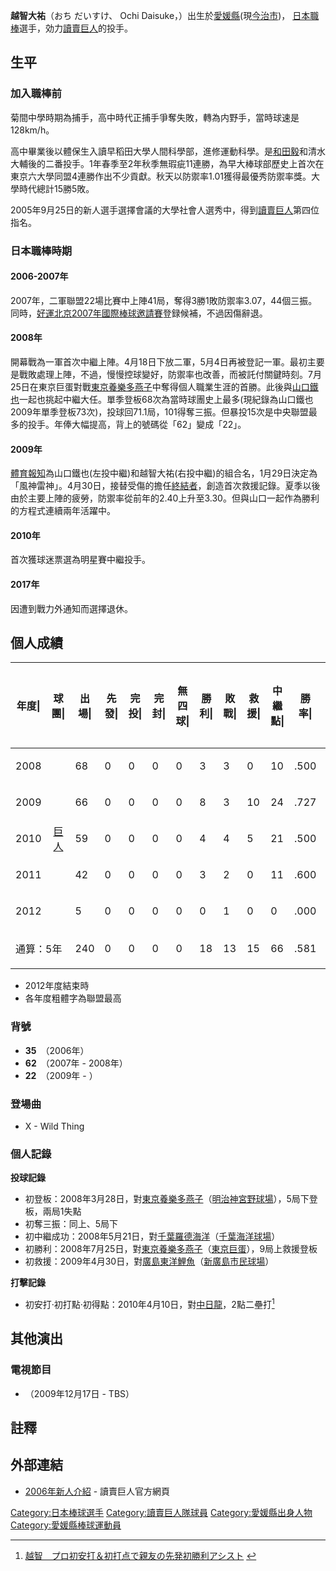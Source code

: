 {{Infobox NPB player|
bgcolor1=|
bgcolor2=|
textcolor1=|
textcolor2=|
name=越智大祐|
image=Yomiuri Giants d-ochi.jpg|
width=280px|
birthdate= {{birth date and age|1983|6|30}}|
position=投手|
team=退休|
number=|
bats=右|
throws=右|
debutyear=2008年3月28日|
debutteam=[[讀賣巨人|讀賣巨人]]|
statyear= 2014 賽季|
stat1label=勝—敗|
stat1value=18—13|
stat2label=[[救援成功|救援成功]]|
stat2value=15|
stat3label=[[中繼成功|中繼成功]]|
stat3value=66|
stat4label=[[防禦率|防禦率]]|
stat4value=3.05|
stat5label=[[三振|奪三振]]|
stat5value=220|
teams=<nowiki></nowiki>
* 新田高等學校
*[[早稻田大學|早稻田大學]]
*[[讀賣巨人|讀賣巨人]]（2006 -2014）
}} 

'''越智大祐'''（おち だいすけ、 Ochi Daisuke，{{bd|1983年|6月30日}}）出生於[[愛媛縣|愛媛縣]]{{link-ja|菊間町|菊間町}}(現[[今治市|今治市]])， [[日本職棒|日本職棒]]選手，効力[[讀賣巨人|讀賣巨人]]的投手。

==生平==

===加入職棒前===

菊間中學時期為捕手，高中時代正捕手爭奪失敗，轉為内野手，當時球速是128km/h。

高中畢業後以體保生入讀早稻田大學人間科學部，進修運動科學。是[[和田毅|和田毅]]和清水大輔後的二番投手。1年春季至2年秋季無瑕疵11連勝，為早大棒球部歷史上首次在東京六大學同盟4連勝作出不少貢獻。秋天以防禦率1.01獲得最優秀防禦率獎。大學時代總計15勝5敗。

2005年9月25日的新人選手選擇會議的大學社會人選秀中，得到[[讀賣巨人|讀賣巨人]]第四位指名。

===日本職棒時期===

====2006-2007年====
2007年，二軍聯盟22場比賽中上陣41局，奪得3勝1敗防禦率3.07，44個三振。同時，[[好運北京2007年國際棒球邀請賽|好運北京2007年國際棒球邀請賽]]登録候補，不過因傷辭退。

====2008年====
開幕戰為一軍首次中繼上陣。4月18日下放二軍，5月4日再被登記一軍。最初主要是戰敗處理上陣，不過，慢慢控球變好，防禦率也改善，而被託付關鍵時刻。7月25日在東京巨蛋對戰[[東京養樂多燕子|東京養樂多燕子]]中奪得個人職業生涯的首勝。此後與[[山口鐵也|山口鐵也]]一起也挑起中繼大任。單季登板68次為當時球團史上最多(現紀錄為山口鐵也2009年單季登板73次)，投球回71.1局，101得奪三振。但暴投15次是中央聯盟最多的投手。年俸大幅提高，背上的號碼從「62」變成「22」。

====2009年====
[[體育報知|體育報知]]為山口鐵也(左投中繼)和越智大祐(右投中繼)的組合名，1月29日決定為「風神雷神」。4月30日，接替受傷的{{link-ja|Marc Kroon|マーク・クルーン}}擔任[[終結者_(棒球)|終結者]]，創造首次救援記錄。夏季以後由於主要上陣的疲勞，防禦率從前年的2.40上升至3.30。但與山口一起作為勝利的方程式連續兩年活躍中。

====2010年====
首次獲球迷票選為明星賽中繼投手。

====2017年====
因遭到戰力外通知而選擇退休。

==個人成績==
{| class="wikitable" style="text-align:right; font-size:small"
|-bgcolor="#efefef"
!年度|!!球團|!!出場|!!先發|!!完投|!!完封|!!無四球|!!勝利|!!敗戰|!!救援|!!中繼點|!!勝率|!!打者|!!投球<br>局數|!!被<br>安<br>打|!!被全壘打|!!保送|!!敬遠|!!觸身球|!!三<br>振<br>數|!!暴投|!!犯規|!!失分|!!自<br>責<br>分|!!防<br>禦<br>率|!!WHIP
|-
|style="text-align:center"|2008
|rowspan="5" style="text-align:center"|[[讀賣巨人|巨人]]
|68||0||0||0||0||3||3||0||10||.500||297||71.1||54||4||29||2||5||101||'''15'''||0||19||19||2.40||1.16
|-
|style="text-align:center"|2009
|66||0||0||0||0||8||3||10||24||.727||294||71.0||63||6||22||2||2||70||5||0||28||26||3.30||1.20
|-
|style="text-align:center"|2010
|59||0||0||0||0||4||4||5||21||.500||239||56.1||52||6||23||1||2||49||3||0||22||20||3.20||1.33
|-
|style="text-align:center;"|2011
|42||0||0||0||0||3||2||0||11||.600||163||39.1||27||1||18||0||2||43||1||0||14||12||2.75||1.14
|-
|style="text-align:center;"|2012
|5||0||0||0||0||0||1||0||0||.000||24||4.0||9||2||4||1||0||0||0||0||5||5||11.25||3.25
|-
!colspan="2"|通算：5年
|240||0||0||0||0||18||13||15||66||.581||1017||242.0||205||19||96||6||11||263||24||0||88||82||3.05||1.24
|}
* 2012年度結束時
* 各年度粗體字為聯盟最高

===背號===
*'''35'''　（2006年）
*'''62'''　（2007年 - 2008年）
*'''22'''　（2009年 - ）

===登場曲===
*X - Wild Thing

===個人記錄===
'''投球記錄'''
* 初登板：2008年3月28日，對[[東京養樂多燕子|東京養樂多燕子]]（[[明治神宮野球場|明治神宮野球場]]），5局下登板，兩局1失點
* 初奪三振：同上、5局下{{link-ja|Aaron Guiel|アーロン・ガイエル}}
* 初中繼成功：2008年5月21日，對[[千葉羅德海洋|千葉羅德海洋]]（[[千葉海洋球場|千葉海洋球場]]）
* 初勝利：2008年7月25日，對[[東京養樂多燕子|東京養樂多燕子]]（[[東京巨蛋|東京巨蛋]]），9局上救援登板
* 初救援：2009年4月30日，對[[廣島東洋鯉魚|廣島東洋鯉魚]]（[[新廣島市民球場|新廣島市民球場]]）
'''打擊記錄'''
* 初安打‧初打點‧初得點：2010年4月10日，對[[中日龍|中日龍]]，2點二壘打<ref>[http://www.sponichi.co.jp/baseball/flash/KFullFlash20100410116.html 越智　プロ初安打＆初打点で親友の先発初勝利アシスト] {{webarchive|url=https://web.archive.org/web/20100415234912/http://www.sponichi.co.jp/baseball/flash/KFullFlash20100410116.html |date=2010-04-15 }}</ref>

==其他演出==
===電視節目===
*{{link-ja|关口宏的东京朋友乐园II|関口宏の東京フレンドパーク2}} （2009年12月17日 - TBS）

==註釋==
{{reflist|2}}

==外部連結==
{{台灣棒球維基館}}
* [https://web.archive.org/web/20101206072829/http://www.giants.jp/G/museum/2006/rookie/ 2006年新人介紹] - 讀賣巨人官方網頁
{{讀賣巨人球團球員名單}}


{{DEFAULTSORT:Ochi, Daisuke}}
[[Category:日本棒球選手|Category:日本棒球選手]]
[[Category:讀賣巨人隊球員|Category:讀賣巨人隊球員]]
[[Category:愛媛縣出身人物|Category:愛媛縣出身人物]]
[[Category:愛媛縣棒球運動員|Category:愛媛縣棒球運動員]]